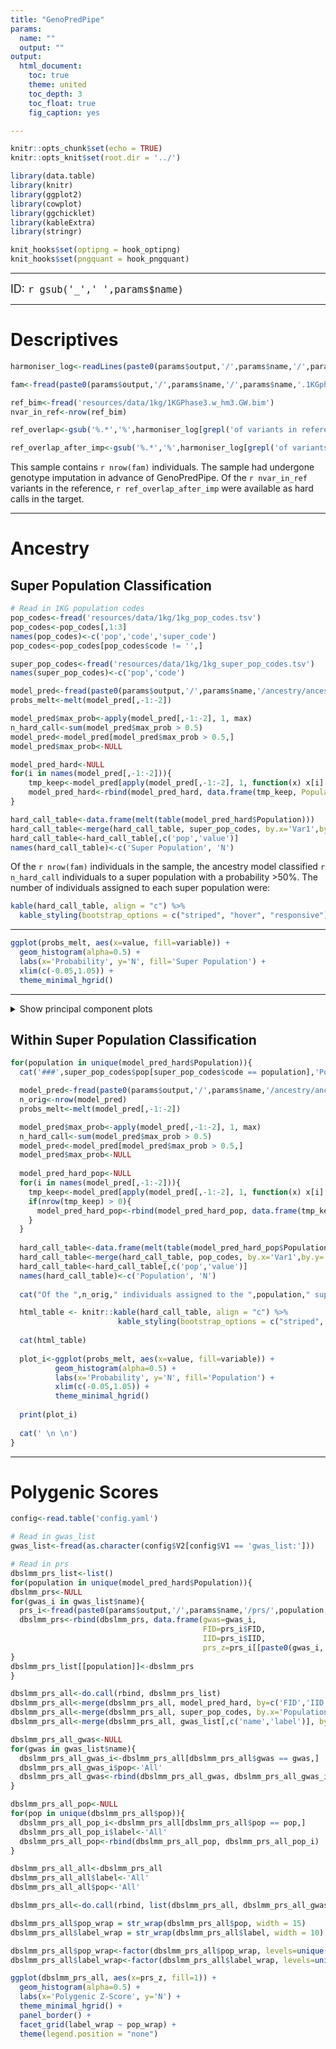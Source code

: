 ---
title: "GenoPredPipe"
params:
  name: ""
  output: ""
output:
  html_document:
    toc: true
    theme: united
    toc_depth: 3
    toc_float: true
    fig_caption: yes

---

```{r setup, include=FALSE}

knitr::opts_chunk$set(echo = TRUE)
knitr::opts_knit$set(root.dir = '../')

library(data.table)
library(knitr)
library(ggplot2)
library(cowplot)
library(ggchicklet)
library(kableExtra)
library(stringr)

knit_hooks$set(optipng = hook_optipng)
knit_hooks$set(pngquant = hook_pngquant)

```

***

<font size="4"> 
ID: `r gsub('_',' ',params$name)`
</font>

***

# Descriptives

```{R, eval=T, echo=F}

harmoniser_log<-readLines(paste0(params$output,'/',params$name,'/',params$name,'.1KGphase3.hm3.chr.hm3_harmoniser.log'))

fam<-fread(paste0(params$output,'/',params$name,'/',params$name,'.1KGphase3.hm3.chr22.fam'))

ref_bim<-fread('resources/data/1kg/1KGPhase3.w_hm3.GW.bim')
nvar_in_ref<-nrow(ref_bim)

ref_overlap<-gsub('%.*','%',harmoniser_log[grepl('of variants in reference are in the target.',harmoniser_log)])

ref_overlap_after_imp<-gsub('%.*','%',harmoniser_log[grepl('of variants in reference are in the target.',harmoniser_log)])

```

This sample contains `r nrow(fam)` individuals. The sample had undergone genotype imputation in advance of GenoPredPipe. Of the `r nvar_in_ref` variants in the reference, `r ref_overlap_after_imp` were available as hard calls in the target.

***

# Ancestry

## Super Population Classification

```{R, eval=T, echo=F, message=F, warning=F}
# Read in 1KG population codes
pop_codes<-fread('resources/data/1kg/1kg_pop_codes.tsv')
pop_codes<-pop_codes[,1:3]
names(pop_codes)<-c('pop','code','super_code')
pop_codes<-pop_codes[pop_codes$code != '',]

super_pop_codes<-fread('resources/data/1kg/1kg_super_pop_codes.tsv')
names(super_pop_codes)<-c('pop','code')

model_pred<-fread(paste0(params$output,'/',params$name,'/ancestry/ancestry_all/',params$name,'.Ancestry.model_pred'))
probs_melt<-melt(model_pred[,-1:-2])

model_pred$max_prob<-apply(model_pred[,-1:-2], 1, max)
n_hard_call<-sum(model_pred$max_prob > 0.5)
model_pred<-model_pred[model_pred$max_prob > 0.5,]
model_pred$max_prob<-NULL

model_pred_hard<-NULL
for(i in names(model_pred[,-1:-2])){
	tmp_keep<-model_pred[apply(model_pred[,-1:-2], 1, function(x) x[i] == max(x)),1:2]
	model_pred_hard<-rbind(model_pred_hard, data.frame(tmp_keep, Population=i)) 
}

hard_call_table<-data.frame(melt(table(model_pred_hard$Population)))
hard_call_table<-merge(hard_call_table, super_pop_codes, by.x='Var1',by.y='code')
hard_call_table<-hard_call_table[,c('pop','value')]
names(hard_call_table)<-c('Super Population', 'N')

```

Of the `r nrow(fam)` individuals in the sample, the ancestry model classified `r n_hard_call` individuals to a super population with a probability >50%. The number of individuals assigned to each super population were:

```{r, eval=T, echo=F}
kable(hard_call_table, align = "c") %>%
  kable_styling(bootstrap_options = c("striped", "hover", "responsive"))
```

***

```{R, eval=T, echo=F, message=F, warning=F, fig.cap="Distribution of Super Population Probabilities", fig.dim = c(8, 4)}

ggplot(probs_melt, aes(x=value, fill=variable)) + 
  geom_histogram(alpha=0.5) +
  labs(x='Probability', y='N', fill='Super Population') +
  xlim(c(-0.05,1.05)) +
  theme_minimal_hgrid()

```

***

<details><summary>Show principal component plots</summary>

```{r, echo=FALSE, fig.cap="Principal Component Scores Compared to Reference Super Populations", out.width = '100%'}
knitr::include_graphics(normalizePath(paste0(params$output,'/',params$name,'/ancestry/ancestry_all/', params$name,'.Ancestry.PCs_plot_super_pop.png')))
```

```{r, eval=T, echo=F}
kable(super_pop_codes, align = "c") %>%
  kable_styling(bootstrap_options = c("striped", "hover", "responsive"))
```

</details>

## Within Super Population Classification

```{R, eval=T, results = "asis", echo=F, message=F, warning=F, fig.cap="Distribution of Population Probabilities", fig.dim = c(8, 4)}

for(population in unique(model_pred_hard$Population)){
  cat('###',super_pop_codes$pop[super_pop_codes$code == population],'Population Classification \n')

  model_pred<-fread(paste0(params$output,'/',params$name,'/ancestry/ancestry_',population,'/',params$name,'.Ancestry.model_pred'))
  n_orig<-nrow(model_pred)
  probs_melt<-melt(model_pred[,-1:-2])

  model_pred$max_prob<-apply(model_pred[,-1:-2], 1, max)
  n_hard_call<-sum(model_pred$max_prob > 0.5)
  model_pred<-model_pred[model_pred$max_prob > 0.5,]
  model_pred$max_prob<-NULL
  
  model_pred_hard_pop<-NULL
  for(i in names(model_pred[,-1:-2])){
  	tmp_keep<-model_pred[apply(model_pred[,-1:-2], 1, function(x) x[i] == max(x)),1:2]
  	if(nrow(tmp_keep) > 0){
  	  model_pred_hard_pop<-rbind(model_pred_hard_pop, data.frame(tmp_keep, Population=i)) 
  	}
  }
  
  hard_call_table<-data.frame(melt(table(model_pred_hard_pop$Population)))
  hard_call_table<-merge(hard_call_table, pop_codes, by.x='Var1',by.y='code')
  hard_call_table<-hard_call_table[,c('pop','value')]
  names(hard_call_table)<-c('Population', 'N')
  
  cat("Of the ",n_orig," individuals assigned to the ",population," super population, the ancestry model classified ",n_hard_call," individuals to a specific ",super_pop_codes$pop[super_pop_codes$code == population]," population with a probability >50%. The number of individuals assigned to each ",super_pop_codes$pop[super_pop_codes$code == population]," population were: \n", sep='')

  html_table <- knitr::kable(hard_call_table, align = "c") %>%
                        kable_styling(bootstrap_options = c("striped", "hover", "responsive"))
  
  cat(html_table)
  
  plot_i<-ggplot(probs_melt, aes(x=value, fill=variable)) + 
          geom_histogram(alpha=0.5) +
          labs(x='Probability', y='N', fill='Population') +
          xlim(c(-0.05,1.05)) +
          theme_minimal_hgrid()
  
  print(plot_i)
  
  cat(' \n \n')
}

```

***

# Polygenic Scores

```{R, eval=T, echo=F, message=F, warning=F}
config<-read.table('config.yaml')

# Read in gwas_list
gwas_list<-fread(as.character(config$V2[config$V1 == 'gwas_list:']))

# Read in prs
dbslmm_prs_list<-list()
for(population in unique(model_pred_hard$Population)){
dbslmm_prs<-NULL
for(gwas_i in gwas_list$name){
  prs_i<-fread(paste0(params$output,'/',params$name,'/prs/',population,'/dbslmm/',gwas_i,'/',params$name,'.',gwas_i,'.',population,'.profiles'))
  dbslmm_prs<-rbind(dbslmm_prs, data.frame(gwas=gwas_i,
                                           FID=prs_i$FID,
                                           IID=prs_i$IID,
                                           prs_z=prs_i[[paste0(gwas_i,'_DBSLMM')]]))
}
dbslmm_prs_list[[population]]<-dbslmm_prs
}
```

```{R, eval=T, echo=F, message=F, warning=F, fig.cap="Distribution of DBSLMM PRS", fig.dim = c(8, 2*nrow(gwas_list))}

dbslmm_prs_all<-do.call(rbind, dbslmm_prs_list)
dbslmm_prs_all<-merge(dbslmm_prs_all, model_pred_hard, by=c('FID','IID'))
dbslmm_prs_all<-merge(dbslmm_prs_all, super_pop_codes, by.x='Population',by.y='code')
dbslmm_prs_all<-merge(dbslmm_prs_all, gwas_list[,c('name','label')], by.x='gwas', by.y='name')

dbslmm_prs_all_gwas<-NULL
for(gwas in gwas_list$name){
  dbslmm_prs_all_gwas_i<-dbslmm_prs_all[dbslmm_prs_all$gwas == gwas,]
  dbslmm_prs_all_gwas_i$pop<-'All'
  dbslmm_prs_all_gwas<-rbind(dbslmm_prs_all_gwas, dbslmm_prs_all_gwas_i)
}

dbslmm_prs_all_pop<-NULL
for(pop in unique(dbslmm_prs_all$pop)){
  dbslmm_prs_all_pop_i<-dbslmm_prs_all[dbslmm_prs_all$pop == pop,]
  dbslmm_prs_all_pop_i$label<-'All'
  dbslmm_prs_all_pop<-rbind(dbslmm_prs_all_pop, dbslmm_prs_all_pop_i)
}

dbslmm_prs_all_all<-dbslmm_prs_all
dbslmm_prs_all_all$label<-'All'
dbslmm_prs_all_all$pop<-'All'

dbslmm_prs_all<-do.call(rbind, list(dbslmm_prs_all, dbslmm_prs_all_gwas, dbslmm_prs_all_pop, dbslmm_prs_all_all))

dbslmm_prs_all$pop_wrap = str_wrap(dbslmm_prs_all$pop, width = 15)
dbslmm_prs_all$label_wrap = str_wrap(dbslmm_prs_all$label, width = 10)

dbslmm_prs_all$pop_wrap<-factor(dbslmm_prs_all$pop_wrap, levels=unique(dbslmm_prs_all$pop_wrap))
dbslmm_prs_all$label_wrap<-factor(dbslmm_prs_all$label_wrap, levels=unique(dbslmm_prs_all$label_wrap))

ggplot(dbslmm_prs_all, aes(x=prs_z, fill=1)) + 
  geom_histogram(alpha=0.5) +
  labs(x='Polygenic Z-Score', y='N') +
  theme_minimal_hgrid() +
  panel_border() +
  facet_grid(label_wrap ~ pop_wrap) +
  theme(legend.position = "none")

```

